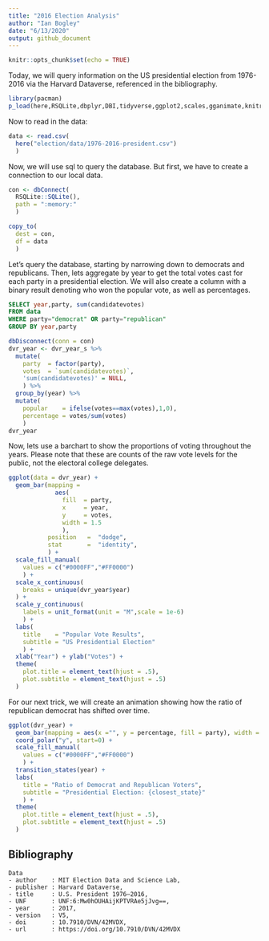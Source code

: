 ```yaml
---
title: "2016 Election Analysis"
author: "Ian Bogley"
date: "6/13/2020"
output: github_document
---
```


```r
knitr::opts_chunk$set(echo = TRUE)
```

Today, we will query information on the US presidential election  from 1976-2016 via the Harvard Dataverse, referenced in the bibliography.

```r
library(pacman)
p_load(here,RSQLite,dbplyr,DBI,tidyverse,ggplot2,scales,gganimate,knitr,gifski,png)
```

Now to read in the data:

```r
data <- read.csv(
  here("election/data/1976-2016-president.csv")
  )
```

Now, we will use sql to query the database. But first, we have to create a connection to our local data.

```r
con <- dbConnect(
  RSQLite::SQLite(), 
  path = ":memory:"
  )

copy_to(
  dest = con, 
  df = data
  )
```

Let's query the database, starting by narrowing down to democrats and republicans. Then, lets aggregate by year to get the total votes cast for each party in a presidential election. We will also create a column with a binary result denoting who won the popular vote, as well as percentages.

```sql
SELECT year,party, sum(candidatevotes)
FROM data
WHERE party="democrat" OR party="republican"
GROUP BY year,party
```

```r
dbDisconnect(conn = con)
dvr_year <- dvr_year_s %>%
  mutate(
    party  = factor(party),
    votes  = `sum(candidatevotes)`,
    'sum(candidatevotes)' = NULL,
    ) %>%
  group_by(year) %>%
  mutate(
    popular    = ifelse(votes==max(votes),1,0),
    percentage = votes/sum(votes)
    )
dvr_year
```


Now, lets use a barchart to show the proportions of voting throughout the years. Please note that these are counts of the raw vote levels for the public, not the electoral college delegates.

```r
ggplot(data = dvr_year) +
  geom_bar(mapping = 
             aes(
               fill  = party, 
               x     = year,
               y     = votes,
               width = 1.5
               ),
           position   =  "dodge",
           stat       =  "identity",
           ) +
  scale_fill_manual(
    values = c("#0000FF","#FF0000")
    ) +
  scale_x_continuous(
    breaks = unique(dvr_year$year)
  ) +
  scale_y_continuous(
    labels = unit_format(unit = "M",scale = 1e-6)
    ) +
  labs(
    title    = "Popular Vote Results",
    subtitle = "US Presidential Election"
    ) +
  xlab("Year") + ylab("Votes") +
  theme(
    plot.title = element_text(hjust = .5),
    plot.subtitle = element_text(hjust = .5)
  )
```

For our next trick, we will create an animation showing how the ratio of republican democrat has shifted over time.


```r
ggplot(dvr_year) +
  geom_bar(mapping = aes(x ="", y = percentage, fill = party), width = 1, stat = "identity") +
  coord_polar("y", start=0) +
  scale_fill_manual(
    values = c("#0000FF","#FF0000")
    ) +
  transition_states(year) +
  labs(
    title = "Ratio of Democrat and Republican Voters",
    subtitle = "Presidential Election: {closest_state}"
    ) +
  theme(
    plot.title = element_text(hjust = .5),
    plot.subtitle = element_text(hjust = .5)
  )
```


## Bibliography
```bibliography
Data
- author    : MIT Election Data and Science Lab,
- publisher : Harvard Dataverse,
- title     : U.S. President 1976–2016,
- UNF       : UNF:6:Mw0hOUHAijKPTVRAe5jJvg==,
- year      : 2017,
- version   : V5,
- doi       : 10.7910/DVN/42MVDX,
- url       : https://doi.org/10.7910/DVN/42MVDX
```

